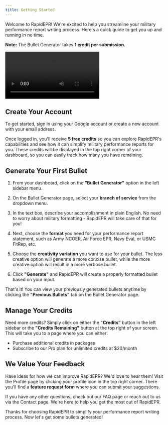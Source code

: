 ```yaml
---
title: Getting Started
---
```



Welcome to RapidEPR! We're excited to help you streamline your military performance report writing process. Here's a quick guide to get you up and running in no time.

**Note:** The Bullet Generator takes **1 credit per submission**.

<Video
  src="https://youtu.be/3E70VTwdNFU"
  title="Example of the Bullet Generator"
/>

## Create Your Account

To get started, sign in using your Google account or create a new account with your email address.

Once logged in, you'll receive **5 free credits** so you can explore RapidEPR's capabilities and see how it can simplify military performance reports for you. These credits will be displayed in the top right corner of your dashboard, so you can easily track how many you have remaining.

## Generate Your First Bullet

1. From your dashboard, click on the **"Bullet Generator"** option in the left sidebar menu.

2. On the Bullet Generator page, select your **branch of service** from the dropdown menu.

3. In the text box, describe your accomplishment in plain English. No need to worry about military formatting - RapidEPR will take care of that for you!

4. Next, choose the **format** you need for your performance report statement, such as Army NCOER, Air Force EPR, Navy Eval, or USMC FitRep, etc.

5. Choose the **creativity variation** you want to use for your bullet. The less creative option will generate a more concise bullet, while the more creative option will result in a more verbose bullet.

6. Click **"Generate"** and RapidEPR will create a properly formatted bullet based on your input.

That's it! You can view your previously generated bullets anytime by clicking the **"Previous Bullets"** tab on the Bullet Generator page.

## Manage Your Credits

Need more credits? Simply click on either the **"Credits"** button in the left sidebar or the **"Credits Remaining"** button at the top right of your screen. This will take you to a page where you can either:

- Purchase additional credits in packages
- Subscribe to our Pro plan for unlimited credits at $20/month

## We Value Your Feedback

Have ideas for how we can improve RapidEPR? We'd love to hear them! Visit the Profile page by clicking your profile icon in the top right corner. There you'll find a **feature request form** where you can submit your suggestions.

If you have any other questions, check out our FAQ page or reach out to us via the Contact page. We're here to help you get the most out of RapidEPR.

Thanks for choosing RapidEPR to simplify your performance report writing process. Now let's get some bullets generated!
